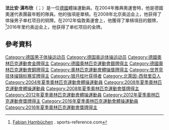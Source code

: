 {{Infobox gymnast
|name= Fabian Hambüchen
|image=Deutsche Jugendmeisterschaften Gerätturnen männlich AK 13–18 Einturnen Gerätefinals at Int Deutsches Turnfest Berlin 2017 (Martin Rulsch) 002.jpg
|imagesize=
|caption=2017年摄
|fullname=
|altname=
|nickname=Fabi
|country={{GER}}
|formercountry=
|birthdate= {{Birth date and age|df=y|1987|10|25}}
|birthplace={{GER}}[[北威州|北威州]][[貝爾吉施格拉德巴赫|貝爾吉施格拉德巴赫]]
|hometown=
|residence= [[Wetzlar|Wetzlar]], [[Germany|Germany]]
|death_date=
|death_place=
|height= {{convert|1.64|m|ftin|abbr=on}}
|weight= {{convert|63|kg|lb|abbr=on}}
|discipline= [[竞技体操|竞技体操]]
|level= Senior International
|natlteam=
|club=TSG Niedergirmes, Wetzlar; KTV Straubenhardt , Straubenhardt
|gym=
|collegeteam=
|headcoach=沃尔夫冈·漢布欣（Wolfgang Hambüchen）
|assistcoach=
|formercoach=
|choreographer=
|music=
|eponymousskills=
|retired=
|show-medals= yes
|medaltemplates= 
{{MedalCountry |  {{GER}} }}
{{MedalOlympic}}
{{MedalGold|[[2016年夏季奧林匹克運動會|2016 里约热内卢]]|[[2016年夏季奧林匹克運動會體操男子單槓比賽|單槓]]}}
{{MedalSilver|[[2012年夏季奧林匹克運動會|2012 伦敦]]|[[2012年夏季奧林匹克運動會體操男子單槓比賽|單槓]]}}
{{MedalBronze|[[2008年夏季奧林匹克運動會|2008 北京]]|[[2008年夏季奧林匹克運動會體操男子單槓比賽|單槓]]}}
{{MedalCompetition | [[世界競技體操錦標賽|世锦赛]]}}
{{MedalGold |[[2007年世界競技體操錦標賽|2007 斯图加特]]|单杠}}
{{MedalSilver|2007 斯图加特|个人全能}}
{{MedalSilver|[[2013年世界競技體操錦標賽|2013 安特卫普]]|单杠}}
{{MedalBronze|[[2006年世界競技體操錦標賽|2006 奥胡斯]]|个人全能}}
{{MedalBronze|2006 奥胡斯|跳马}}
{{MedalBronze|2007 斯图加特|团体}}
{{MedalBronze|[[2010年世界競技體操錦標賽|2010 鹿特丹]]|团体}}
{{MedalBronze|2010 鹿特丹|单杠}}
{{MedalBronze|2013 安特卫普|个人全能}}
{{MedalCompetition|[[歐洲運動會|歐洲運動會]]}}
{{MedalGold |[[2015年歐洲運動會體操比賽|2015 巴库]]|单杠}}
{{MedalSilver|[[2015年歐洲運動會體操比賽|2015 巴库]]|自由体操}}
{{MedalCompetition|{{le|歐洲男子競技體操錦標賽|European Men's Artistic Gymnastics Championships|欧洲锦标赛}}}}
{{MedalGold|2005 德布勒森|单杠}}
{{MedalGold|2007 阿姆斯特丹|单杠}}
{{MedalGold|{{le|2008年歐洲男子競技體操錦標賽|2008 European Men's Artistic Gymnastics Championships|2008 洛桑}}|单杠}}
{{MedalGold|{{le|2009年歐洲男子競技體操錦標賽|2009 European Men's Artistic Gymnastics Championships|2009 米兰}}|个人全能}}
{{MedalGold|2009 米兰 |自由体操}}
{{MedalGold|{{le|2010年歐洲男子競技體操錦標賽|2010 European Men's Artistic Gymnastics Championships|2010 伯明翰}} |团体}}
{{MedalSilver|2007 阿姆斯特丹|个人全能}}
{{MedalSilver|2008 洛桑|团体}}
{{MedalBronze|2008 洛桑|自由体操}}
{{MedalBronze|2009 米兰|双杠}}
{{MedalBronze|2010 伯明翰|单杠}}
{{MedalCompetition|[[世界大學運動會|世界大學運動會]]}}
{{MedalGold|[[2015年夏季世界大學運動會體操比賽|2015 光州]]|单杠}}
{{MedalSilver|[[2013年夏季世界大學運動會體操比賽|2013 喀山]]|个人全能}}
{{MedalSilver|[[2013年夏季世界大學運動會體操比賽|2013 喀山]]|自由体操}}
}}
'''法比安·漢布欣'''（{{lang-de|Fabian Hambüchen}}；{{bd|1987年|10月25日}}）是一位[[德國|德國]]體操運動員。在2004年雅典奧運會時，他是德國奧運代表團最年輕的隊員。他的強項是單槓。在2008年北京奥运会上，他获得了体操男子单杠项目的铜牌。在2012年倫敦奧運會上，他獲得了單槓項目的銀牌，<ref name=r1>[http://www.sports-reference.com/olympics/athletes/ha/fabian-hambuchen-1.html Fabian Hambüchen] {{Wayback|url=http://www.sports-reference.com/olympics/athletes/ha/fabian-hambuchen-1.html |date=20080819004948 }}. sports-reference.com</ref>2016年里约奥运会上，他获得了单杠项目的金牌。

==參考資料==
{{Reflist}}

{{世界體操錦標賽男子單槓冠軍}}
{{Authority control}}

{{DEFAULTSORT:Hambüchen, Fabian}}
[[Category:德国男子体操运动员|Category:德国男子体操运动员]]
[[Category:德国奥运体操运动员|Category:德国奥运体操运动员]]
[[Category:德國奧林匹克運動會金牌得主|Category:德國奧林匹克運動會金牌得主]]
[[Category:德國奧林匹克運動會銀牌得主|Category:德國奧林匹克運動會銀牌得主]]
[[Category:德國奧林匹克運動會銅牌得主|Category:德國奧林匹克運動會銅牌得主]]
[[Category:奧林匹克運動會體操獎牌得主|Category:奧林匹克運動會體操獎牌得主]]
[[Category:世界竞技体操锦标赛奖牌得主|Category:世界竞技体操锦标赛奖牌得主]]
[[Category:银月桂叶获得者|Category:银月桂叶获得者]]
[[Category:北萊因-西發里亞人|Category:北萊因-西發里亞人]]
[[Category:2004年夏季奧林匹克運動會體操運動員|Category:2004年夏季奧林匹克運動會體操運動員]]
[[Category:2008年夏季奧林匹克運動會體操運動員|Category:2008年夏季奧林匹克運動會體操運動員]]
[[Category:2008年夏季奧林匹克運動會獎牌得主|Category:2008年夏季奧林匹克運動會獎牌得主]]
[[Category:2012年夏季奧林匹克運動會體操運動員|Category:2012年夏季奧林匹克運動會體操運動員]]
[[Category:2012年夏季奧林匹克運動會獎牌得主|Category:2012年夏季奧林匹克運動會獎牌得主]]
[[Category:2016年夏季奧林匹克運動會體操運動員|Category:2016年夏季奧林匹克運動會體操運動員]]
[[Category:2016年夏季奧林匹克運動會獎牌得主|Category:2016年夏季奧林匹克運動會獎牌得主]]